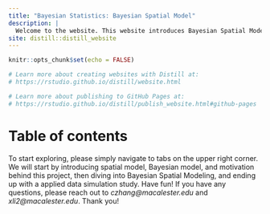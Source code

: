 ```yaml
---
title: "Bayesian Statistics: Bayesian Spatial Model"
description: |
  Welcome to the website. This website introduces Bayesian Spatial Model in bayesian statistics. This is a class project from course STAT 454: Bayesian Statistics at Macalester College. The contents in this blog are collaborative efforts from Cynthia Zhang and Xiang Li.
site: distill::distill_website
---
```


```r
knitr::opts_chunk$set(echo = FALSE)

# Learn more about creating websites with Distill at:
# https://rstudio.github.io/distill/website.html

# Learn more about publishing to GitHub Pages at:
# https://rstudio.github.io/distill/publish_website.html#github-pages

```

# Table of contents
To start exploring, please simply navigate to tabs on the upper right corner. We will start by introducing spatial model, Bayesian model, and motivation behind this project, then diving into Bayesian Spatial Modeling, and ending up with a applied data simulation study. Have fun!
If you have any questions, please reach out to *czhang@macalester.edu* and *xli2@macalester.edu*. Thank you!